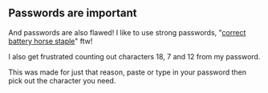 ## Passwords are important

And passwords are also flawed! I like to use strong passwords,
"<a href='https://xkcd.com/936/' goal='DMGYBETC'>correct battery horse
staple</a>" ftw!

I also get frustrated counting out characters 18, 7 and 12 from my
password.

This was made for just that reason, paste or type in your password
then pick out the character you need.
